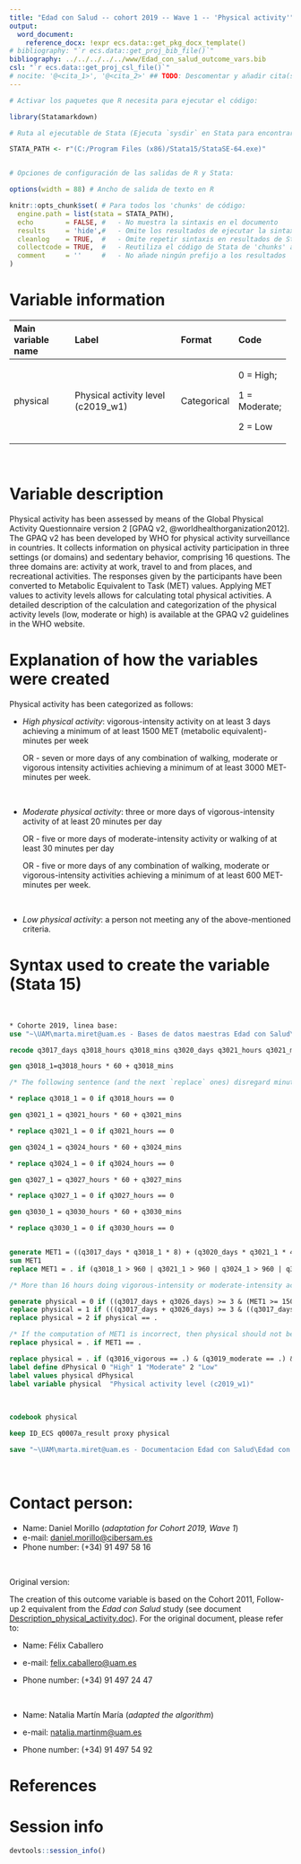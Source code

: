 ```yaml
---
title: "Edad con Salud -- cohort 2019 -- Wave 1 -- 'Physical activity'"
output:
  word_document:
    reference_docx: !expr ecs.data::get_pkg_docx_template()
# bibliography: "`r ecs.data::get_proj_bib_file()`"
bibliography: ../../../../../www/Edad_con_salud_outcome_vars.bib
csl: "`r ecs.data::get_proj_csl_file()`"
# nocite: '@<cita_1>', '@<cita_2>' ## TODO: Descomentar y añadir cita(s) o borrar campo
---
```


```r
# Activar los paquetes que R necesita para ejecutar el código:

library(Statamarkdown)

# Ruta al ejecutable de Stata (Ejecuta `sysdir` en Stata para encontrar la ruta)

STATA_PATH <- r"(C:/Program Files (x86)/Stata15/StataSE-64.exe)"


# Opciones de configuración de las salidas de R y Stata:

options(width = 88) # Ancho de salida de texto en R

knitr::opts_chunk$set( # Para todos los 'chunks' de código:
  engine.path = list(stata = STATA_PATH),
  echo        = FALSE, #   - No muestra la sintaxis en el documento
  results     = 'hide',#   - Omite los resultados de ejecutar la sintaxis
  cleanlog    = TRUE,  #   - Omite repetir sintaxis en resultados de Stata
  collectcode = TRUE,  #   - Reutiliza el código de Stata de 'chunks' anteriores
  comment     = ''     #   - No añade ningún prefijo a los resultados
)
```

# Variable information

+--------------------+------------------------------------+-------------+---------------+
| Main variable name | Label                              | Format      | Code          |
+:===================+:===================================+:============+:==============+
| physical           | Physical activity level (c2019_w1) | Categorical | 0 = High;     |
|                    |                                    |             |               |
|                    |                                    |             | 1 = Moderate; |
|                    |                                    |             |               |
|                    |                                    |             | 2 = Low       |
+--------------------+------------------------------------+-------------+---------------+

<br>

# Variable description

Physical activity has been assessed by means of the Global Physical Activity Questionnaire version 2 [GPAQ v2, @worldhealthorganization2012]. The GPAQ v2 has been developed by WHO for physical activity surveillance in countries. It collects information on physical activity participation in three settings (or domains) and sedentary behavior, comprising 16 questions. The three domains are: activity at work, travel to and from places, and recreational activities. The responses given by the participants have been converted to Metabolic Equivalent to Task (MET) values. Applying MET values to activity levels allows for calculating total physical activities. A detailed description of the calculation and categorization of the physical activity levels (low, moderate or high) is available at the GPAQ v2 guidelines in the WHO website.

# Explanation of how the variables were created

Physical activity has been categorized as follows:

-   *High physical activity*: vigorous-intensity activity on at least 3 days achieving a minimum of at least 1500 MET (metabolic equivalent)-minutes per week

    OR - seven or more days of any combination of walking, moderate or vigorous intensity activities achieving a minimum of at least 3000 MET-minutes per week.

<br>

-   *Moderate physical activity*: three or more days of vigorous-intensity activity of at least 20 minutes per day

    OR - five or more days of moderate-intensity activity or walking of at least 30 minutes per day

    OR - five or more days of any combination of walking, moderate or vigorous-intensity activities achieving a minimum of at least 600 MET-minutes per week.

<br>

-   *Low physical activity*: a person not meeting any of the above-mentioned criteria.

# Syntax used to create the variable (Stata 15)

<br>

```stata
* Cohorte 2019, linea base:
use "~\UAM\marta.miret@uam.es - Bases de datos maestras Edad con Salud\Ola_3\Cohorte_2019\Submuestra_1_preconfinamiento\Edad con Salud ola 3_cohorte 2019_base completa_Stata14.dta" // Para Stata 14+
```

```stata
recode q3017_days q3018_hours q3018_mins q3020_days q3021_hours q3021_mins q3023_days q3024_hours q3024_mins q3026_days q3027_hours q3027_mins q3029_days q3030_hours q3030_mins (. = 0) if q0007a_result == 1

gen q3018_1=q3018_hours * 60 + q3018_mins

/* The following sentence (and the next `replace` ones) disregard minutes below 1 hour. As far as I can say, this part of the syntax is incorrectly inherited from previous waves (see comment by Elvira in Wave-2 version): */

* replace q3018_1 = 0 if q3018_hours == 0

gen q3021_1 = q3021_hours * 60 + q3021_mins

* replace q3021_1 = 0 if q3021_hours == 0

gen q3024_1 = q3024_hours * 60 + q3024_mins

* replace q3024_1 = 0 if q3024_hours == 0

gen q3027_1 = q3027_hours * 60 + q3027_mins

* replace q3027_1 = 0 if q3027_hours == 0

gen q3030_1 = q3030_hours * 60 + q3030_mins

* replace q3030_1 = 0 if q3030_hours == 0


generate MET1 = ((q3017_days * q3018_1 * 8) + (q3020_days * q3021_1 * 4) + (q3023_days * q3024_1 * 4) + (q3026_days * q3027_1 * 8) + (q3029_days * q3030_1 * 4))
sum MET1
replace MET1 = . if (q3018_1 > 960 | q3021_1 > 960 | q3024_1 > 960 | q3027_1 > 960 | q3030_1 > 960) | ((q3017_days == 0 & q3018_1 > 0)| (q3020_days == 0 & q3021_1 > 0)|(q3023_days == 0 & q3024_1 > 0)|(q3026_days == 0 & q3027_1 > 0)|(q3029_days == 0 & q3030_1 > 0))

/* More than 16 hours doing vigorous-intensity or moderate-intensity activities, is considered to be a missing value. The previous command aims to correct possible mistakes in the database. */

generate physical = 0 if ((q3017_days + q3026_days) >= 3 & (MET1 >= 1500)) | (((q3017_days + q3020_days + q3023_days + q3026_days + q3029_days) >= 7) & (MET1 >= 3000))
replace physical = 1 if (((q3017_days + q3026_days) >= 3 & ((q3017_days * q3018_1) + (q3026_days * q3027_1)) >= 60) | ((q3020_days + q3023_days + q3029_days) >= 5 & ((q3020_days * q3021_1) + (q3023_days * q3024_1) + (q3029_days * q3030_1)) >= 150) | ((q3017_days + q3020_days + q3023_days + q3026_days + q3029_days) >= 5 & (MET1 >= 600))) & (physical != 0)
replace physical = 2 if physical == .

/* If the computation of MET1 is incorrect, then physical should not be computed either, so the following line needs to be added: */
replace physical = . if MET1 == .  

replace physical = . if (q3016_vigorous == .) & (q3019_moderate == .) & (q3022_walk == .) & (q3025_leisure == .) & (q3028_moderate == .)
label define dPhysical 0 "High" 1 "Moderate" 2 "Low"
label values physical dPhysical
label variable physical  "Physical activity level (c2019_w1)"
```

<br>

```stata
codebook physical
```

```stata
keep ID_ECS q0007a_result proxy physical

save "~\UAM\marta.miret@uam.es - Documentacion Edad con Salud\Edad con salud - Ola 3\Outcomes\Cohorte 2019\Submuestra_1_preconfinamiento\Outcome datasets\Outcome_physicalactivity.dta", replace
```

<br>

# Contact person:

-   Name: Daniel Morillo (*adaptation for Cohort 2019, Wave 1*)
-   e-mail: [daniel.morillo\@cibersam.es](mailto:daniel.morillo@cibersam.es){.email}
-   Phone number: (+34) 91 497 58 16

<br>

Original version:

The creation of this outcome variable is based on the Cohort 2011, Follow-up 2 equivalent from the *Edad con Salud* study (see document [Description_physical_activity.doc](https://dauam-my.sharepoint.com/:w:/r/personal/marta_miret_uam_es/Documents/Edad%20con%20Salud/Documentacion%20Edad%20con%20Salud/Edad%20con%20salud%20-%20Ola%203/Outcomes/Cohorte%202011/Outcome%20descriptions/Description_physical%20activity.docx?d=w4977473cde4f4cf08817f94ecf019524&csf=1&web=1&e=R7p3oQ)). For the original document, please refer to:

-   Name: Félix Caballero

-   e-mail: [felix.caballero\@uam.es](mailto:felix.caballero@uam.es)

-   Phone number: (+34) 91 497 24 47

<br>

-   Name: Natalia Martín María (*adapted the algorithm*)

-   e-mail: [natalia.martinm\@uam.es](mailto:natalia.martinm@uam.es)

-   Phone number: (+34) 91 497 54 92

# References

::: {#refs}
:::

\newpage

# Session info

```r
devtools::session_info()
```
